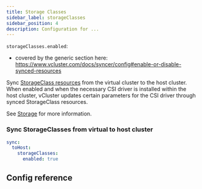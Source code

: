 ```yaml
---
title: Storage Classes
sidebar_label: storageClasses
sidebar_position: 4
description: Configuration for ...
---
```




`storageClasses.enabled`:
- covered by the generic section here: https://www.vcluster.com/docs/syncer/config#enable-or-disable-synced-resources

Sync [StorageClass resources](https://kubernetes.io/docs/concepts/storage/storage-classes/) from the virtual cluster to the host cluster. When enabled and when the necessary CSI driver is installed within the host cluster, vCluster updates certain parameters for the CSI driver through synced StorageClass resources.

See [Storage](/architecture/storage.mdx) for more information.

### Sync StorageClasses from virtual to host cluster
```YAML
sync:
  toHost:
    storageClasses:
      enabled: true
```

## Config reference


<EnableSwitch/>
